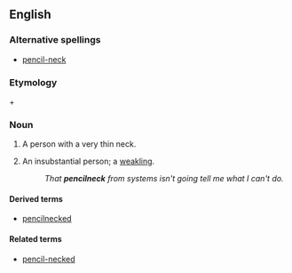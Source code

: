 ==English==

===Alternative spellings===
*[[pencil-neck]]

===Etymology===
{{term|pencil}} + {{term|neck}}

===Noun===
{{en-noun}}

# A person with a very thin neck.
# {{idiom|US|pejorative}} An insubstantial person; a [[weakling]].
#: ''That '''pencilneck''' from systems isn't going tell me what I can't do.''

====Derived terms====
*[[pencilnecked]]

====Related terms====
*[[pencil-necked]]